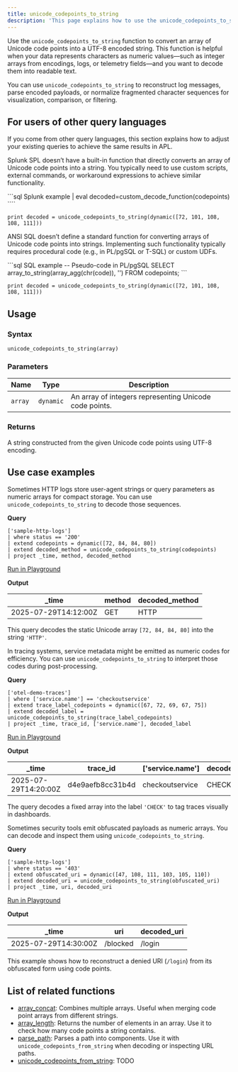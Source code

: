 ```yaml
---
title: unicode_codepoints_to_string
description: 'This page explains how to use the unicode_codepoints_to_string function in APL.'
---
```


Use the `unicode_codepoints_to_string` function to convert an array of Unicode code points into a UTF-8 encoded string. This function is helpful when your data represents characters as numeric values—such as integer arrays from encodings, logs, or telemetry fields—and you want to decode them into readable text.

You can use `unicode_codepoints_to_string` to reconstruct log messages, parse encoded payloads, or normalize fragmented character sequences for visualization, comparison, or filtering.

## For users of other query languages

If you come from other query languages, this section explains how to adjust your existing queries to achieve the same results in APL.

<AccordionGroup>
<Accordion title="Splunk SPL users">

Splunk SPL doesn’t have a built-in function that directly converts an array of Unicode code points into a string. You typically need to use custom scripts, external commands, or workaround expressions to achieve similar functionality.

<CodeGroup>
```sql Splunk example
| eval decoded=custom_decode_function(codepoints)
````

```kusto APL equivalent
print decoded = unicode_codepoints_to_string(dynamic([72, 101, 108, 108, 111]))
```

</CodeGroup>

</Accordion>
<Accordion title="ANSI SQL users">

ANSI SQL doesn’t define a standard function for converting arrays of Unicode code points into strings. Implementing such functionality typically requires procedural code (e.g., in PL/pgSQL or T-SQL) or custom UDFs.

<CodeGroup>
```sql SQL example
-- Pseudo-code in PL/pgSQL
SELECT array_to_string(array_agg(chr(code)), '') FROM codepoints;
```

```kusto APL equivalent
print decoded = unicode_codepoints_to_string(dynamic([72, 101, 108, 108, 111]))
```

</CodeGroup>

</Accordion>
</AccordionGroup>

## Usage

### Syntax

```kusto
unicode_codepoints_to_string(array)
```

### Parameters

| Name    | Type      | Description                                            |
| ------- | --------- | ------------------------------------------------------ |
| `array` | `dynamic` | An array of integers representing Unicode code points. |

### Returns

A string constructed from the given Unicode code points using UTF-8 encoding.

## Use case examples

<Tabs>
<Tab title="Log analysis">

Sometimes HTTP logs store user-agent strings or query parameters as numeric arrays for compact storage. You can use `unicode_codepoints_to_string` to decode those sequences.

**Query**

```kusto
['sample-http-logs']
| where status == '200'
| extend codepoints = dynamic([72, 84, 84, 80])
| extend decoded_method = unicode_codepoints_to_string(codepoints)
| project _time, method, decoded_method
```

[Run in Playground](https://play.axiom.co/axiom-play-qf1k/query?initForm=%7B%22apl%22%3A%22%5B%27sample-http-logs%27%5D%20%7C%20where%20status%20%3D%3D%20%27200%27%20%7C%20extend%20codepoints%20%3D%20dynamic%28%5B72%2C%2084%2C%2084%2C%2080%5D%29%20%7C%20extend%20decoded_method%20%3D%20unicode_codepoints_to_string%28codepoints%29%20%7C%20project%20_time%2C%20method%2C%20decoded_method%22%7D)

**Output**

| _time               | method | decoded_method |
| -------------------- | ------ | --------------- |
| 2025-07-29T14:12:00Z | GET    | HTTP            |

This query decodes the static Unicode array `[72, 84, 84, 80]` into the string `'HTTP'`.

</Tab>
<Tab title="OpenTelemetry traces">

In tracing systems, service metadata might be emitted as numeric codes for efficiency. You can use `unicode_codepoints_to_string` to interpret those codes during post-processing.

**Query**

```kusto
['otel-demo-traces']
| where ['service.name'] == 'checkoutservice'
| extend trace_label_codepoints = dynamic([67, 72, 69, 67, 75])
| extend decoded_label = unicode_codepoints_to_string(trace_label_codepoints)
| project _time, trace_id, ['service.name'], decoded_label
```

[Run in Playground](https://play.axiom.co/axiom-play-qf1k/query?initForm=%7B%22apl%22%3A%22%5B%27otel-demo-traces%27%5D%20%7C%20where%20%5B%27service.name%27%5D%20%3D%3D%20%27checkoutservice%27%20%7C%20extend%20trace_label_codepoints%20%3D%20dynamic%28%5B67%2C%2072%2C%2069%2C%2067%2C%206B%5D%29%20%7C%20extend%20decoded_label%20%3D%20unicode_codepoints_to_string%28trace_label_codepoints%29%20%7C%20project%20_time%2C%20trace_id%2C%20%5B%27service.name%27%5D%2C%20decoded_label%22%7D)

**Output**

| _time               | trace_id        | ['service.name'] | decoded_label |
| -------------------- | ---------------- | ----------------- | -------------- |
| 2025-07-29T14:20:00Z | d4e9aefb8cc31b4d | checkoutservice   | CHECK          |

The query decodes a fixed array into the label `'CHECK'` to tag traces visually in dashboards.

</Tab>
<Tab title="Security logs">

Sometimes security tools emit obfuscated payloads as numeric arrays. You can decode and inspect them using `unicode_codepoints_to_string`.

**Query**

```kusto
['sample-http-logs']
| where status == '403'
| extend obfuscated_uri = dynamic([47, 108, 111, 103, 105, 110])
| extend decoded_uri = unicode_codepoints_to_string(obfuscated_uri)
| project _time, uri, decoded_uri
```

[Run in Playground](https://play.axiom.co/axiom-play-qf1k/query?initForm=%7B%22apl%22%3A%22%5B%27sample-http-logs%27%5D%20%7C%20where%20status%20%3D%3D%20%27403%27%20%7C%20extend%20obfuscated_uri%20%3D%20dynamic%28%5B47%2C%20108%2C%20111%2C%20103%2C%20105%2C%20110%5D%29%20%7C%20extend%20decoded_uri%20%3D%20unicode_codepoints_to_string%28obfuscated_uri%29%20%7C%20project%20_time%2C%20uri%2C%20decoded_uri%22%7D)

**Output**

| _time               | uri      | decoded_uri |
| -------------------- | -------- | ------------ |
| 2025-07-29T14:30:00Z | /blocked | /login       |

This example shows how to reconstruct a denied URI (`/login`) from its obfuscated form using code points.

</Tab>
</Tabs>

## List of related functions

- [array_concat](/apl/scalar-functions/array-functions/array-concat): Combines multiple arrays. Useful when merging code point arrays from different strings.
- [array_length](/apl/scalar-functions/array-functions/array-length): Returns the number of elements in an array. Use it to check how many code points a string contains.
- [parse_path](apl/scalar-functions/string-functions/parse-path): Parses a path into components. Use it with `unicode_codepoints_from_string` when decoding or inspecting URL paths.
- [unicode_codepoints_from_string](/apl/scalar-functions/string-functions/unicode-codepoints-from-string): TODO
